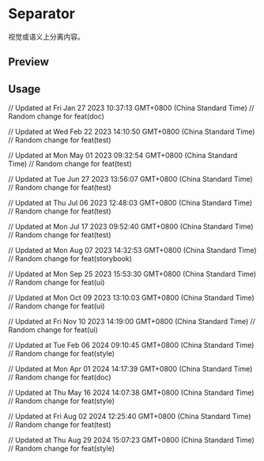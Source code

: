 

<Meta of={SeparatorStories} />

<RadixPrimitiveDocsButton name='separator' />

# Separator

视觉或语义上分离内容。

## Preview

<Canvas of={SeparatorStories.Default} />

## Usage



<Source code={importCode} language='ts' dark />
<Source code={usageCode} language='tsx' dark />

// Updated at Fri Jan 27 2023 10:37:13 GMT+0800 (China Standard Time)
// Random change for feat(doc)

// Updated at Wed Feb 22 2023 14:10:50 GMT+0800 (China Standard Time)
// Random change for feat(test)

// Updated at Mon May 01 2023 09:32:54 GMT+0800 (China Standard Time)
// Random change for feat(test)

// Updated at Tue Jun 27 2023 13:56:07 GMT+0800 (China Standard Time)
// Random change for feat(test)

// Updated at Thu Jul 06 2023 12:48:03 GMT+0800 (China Standard Time)
// Random change for feat(test)

// Updated at Mon Jul 17 2023 09:52:40 GMT+0800 (China Standard Time)
// Random change for feat(test)

// Updated at Mon Aug 07 2023 14:32:53 GMT+0800 (China Standard Time)
// Random change for feat(storybook)

// Updated at Mon Sep 25 2023 15:53:30 GMT+0800 (China Standard Time)
// Random change for feat(ui)

// Updated at Mon Oct 09 2023 13:10:03 GMT+0800 (China Standard Time)
// Random change for feat(ui)

// Updated at Fri Nov 10 2023 14:19:00 GMT+0800 (China Standard Time)
// Random change for feat(ui)

// Updated at Tue Feb 06 2024 09:10:45 GMT+0800 (China Standard Time)
// Random change for feat(style)

// Updated at Mon Apr 01 2024 14:17:39 GMT+0800 (China Standard Time)
// Random change for feat(doc)

// Updated at Thu May 16 2024 14:07:38 GMT+0800 (China Standard Time)
// Random change for feat(style)

// Updated at Fri Aug 02 2024 12:25:40 GMT+0800 (China Standard Time)
// Random change for feat(test)

// Updated at Thu Aug 29 2024 15:07:23 GMT+0800 (China Standard Time)
// Random change for feat(style)
